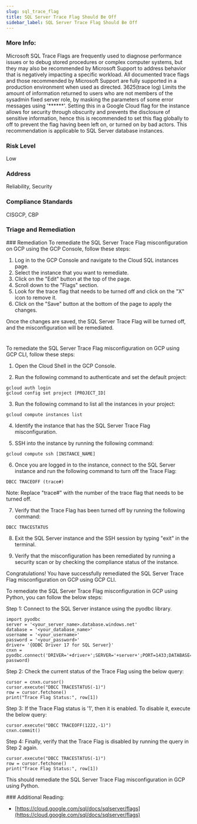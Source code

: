 ```yaml
---
slug: sql_trace_flag
title: SQL Server Trace Flag Should Be Off
sidebar_label: SQL Server Trace Flag Should Be Off
---
```


### More Info:

Microsoft SQL Trace Flags are frequently used to diagnose performance issues or to debug stored procedures or complex computer systems, but they may also be recommended by Microsoft Support to address behavior that is negatively impacting a specific workload. All documented trace flags and those recommended by Microsoft Support are fully supported in a production environment when used as directed. 3625(trace log) Limits the amount of information returned to users who are not members of the sysadmin fixed server role, by masking the parameters of some error messages using '******'. Setting this in a Google Cloud flag for the instance allows for security through obscurity and prevents the disclosure of sensitive information, hence this is recommended to set this flag globally to off to prevent the flag having been left on, or turned on by bad actors. This recommendation is applicable to SQL Server database instances.

### Risk Level

Low

### Address

Reliability, Security

### Compliance Standards

CISGCP, CBP


### Triage and Remediation
<Tabs>
<Tab title='Remediation'>
### Remediation

<AccordionGroup>
<Accordion title='Using Console' defaultOpen='true'>
To remediate the SQL Server Trace Flag misconfiguration on GCP using the GCP Console, follow these steps:

1. Log in to the GCP Console and navigate to the Cloud SQL instances page.
2. Select the instance that you want to remediate.
3. Click on the "Edit" button at the top of the page.
4. Scroll down to the "Flags" section.
5. Look for the trace flag that needs to be turned off and click on the "X" icon to remove it.
6. Click on the "Save" button at the bottom of the page to apply the changes.

Once the changes are saved, the SQL Server Trace Flag will be turned off, and the misconfiguration will be remediated.

#
</Accordion>

<Accordion title='Using CLI'>
To remediate the SQL Server Trace Flag misconfiguration on GCP using GCP CLI, follow these steps:

1. Open the Cloud Shell in the GCP Console.

2. Run the following command to authenticate and set the default project:

```
gcloud auth login
gcloud config set project [PROJECT_ID]
```

3. Run the following command to list all the instances in your project:

```
gcloud compute instances list
```

4. Identify the instance that has the SQL Server Trace Flag misconfiguration.

5. SSH into the instance by running the following command:

```
gcloud compute ssh [INSTANCE_NAME]
```

6. Once you are logged in to the instance, connect to the SQL Server instance and run the following command to turn off the Trace Flag:

```
DBCC TRACEOFF (trace#)
```

Note: Replace "trace#" with the number of the trace flag that needs to be turned off.

7. Verify that the Trace Flag has been turned off by running the following command:

```
DBCC TRACESTATUS
```

8. Exit the SQL Server instance and the SSH session by typing "exit" in the terminal.

9. Verify that the misconfiguration has been remediated by running a security scan or by checking the compliance status of the instance.

Congratulations! You have successfully remediated the SQL Server Trace Flag misconfiguration on GCP using GCP CLI.
</Accordion>

<Accordion title='Using Python'>
To remediate the SQL Server Trace Flag misconfiguration in GCP using Python, you can follow the below steps:

Step 1: Connect to the SQL Server instance using the pyodbc library.

```
import pyodbc
server = '<your_server_name>.database.windows.net'
database = '<your_database_name>'
username = '<your_username>'
password = '<your_password>'
driver= '{ODBC Driver 17 for SQL Server}'
cnxn = pyodbc.connect('DRIVER='+driver+';SERVER='+server+';PORT=1433;DATABASE='+database+';UID='+username+';PWD='+ password)
```

Step 2: Check the current status of the Trace Flag using the below query:

```
cursor = cnxn.cursor()
cursor.execute("DBCC TRACESTATUS(-1)")
row = cursor.fetchone()
print("Trace Flag Status:", row[1])
```

Step 3: If the Trace Flag status is '1', then it is enabled. To disable it, execute the below query:

```
cursor.execute("DBCC TRACEOFF(1222,-1)")
cnxn.commit()
```

Step 4: Finally, verify that the Trace Flag is disabled by running the query in Step 2 again.

```
cursor.execute("DBCC TRACESTATUS(-1)")
row = cursor.fetchone()
print("Trace Flag Status:", row[1])
```

This should remediate the SQL Server Trace Flag misconfiguration in GCP using Python.
</Accordion>

</AccordionGroup>
</Tab>
</Tabs>
### Additional Reading:

- [https://cloud.google.com/sql/docs/sqlserver/flags](https://cloud.google.com/sql/docs/sqlserver/flags) 


